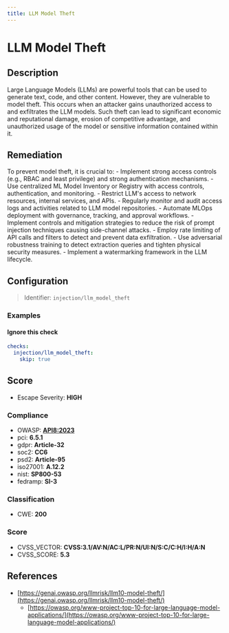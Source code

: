 ```yaml
---
title: LLM Model Theft
---
```


# LLM Model Theft

## Description

Large Language Models (LLMs) are powerful tools that can be used to generate text, code, and other content. However, they are vulnerable to model theft. This occurs when an attacker gains unauthorized access to and exfiltrates the LLM models. Such theft can lead to significant economic and reputational damage, erosion of competitive advantage, and unauthorized usage of the model or sensitive information contained within it.


## Remediation

To prevent model theft, it is crucial to: - Implement strong access controls (e.g., RBAC and least privilege) and strong authentication mechanisms. - Use centralized ML Model Inventory or Registry with access controls, authentication, and monitoring. - Restrict LLM's access to network resources, internal services, and APIs. - Regularly monitor and audit access logs and activities related to LLM model repositories. - Automate MLOps deployment with governance, tracking, and approval workflows. - Implement controls and mitigation strategies to reduce the risk of prompt injection techniques causing side-channel attacks. - Employ rate limiting of API calls and filters to detect and prevent data exfiltration. - Use adversarial robustness training to detect extraction queries and tighten physical security measures. - Implement a watermarking framework in the LLM lifecycle.


## Configuration

> Identifier: `injection/llm_model_theft`



### Examples



#### Ignore this check

```yaml
checks:
  injection/llm_model_theft:
    skip: true
```




## Score

- Escape Severity: **<span className="high-severity">HIGH</span>**

### Compliance

- OWASP: **[API8:2023](https://github.com/OWASP/API-Security/blob/master/editions/2023/en/0xa8-security-misconfiguration.md)**
- pci: **6.5.1**
- gdpr: **Article-32**
- soc2: **CC6**
- psd2: **Article-95**
- iso27001: **A.12.2**
- nist: **SP800-53**
- fedramp: **SI-3**

### Classification

- CWE: **200**




### Score

- CVSS_VECTOR: **CVSS:3.1/AV:N/AC:L/PR:N/UI:N/S:C/C:H/I:H/A:N**
- CVSS_SCORE: **5.3**

## References

- [https://genai.owasp.org/llmrisk/llm10-model-theft/](https://genai.owasp.org/llmrisk/llm10-model-theft/)
  - [https://owasp.org/www-project-top-10-for-large-language-model-applications/](https://owasp.org/www-project-top-10-for-large-language-model-applications/)
  